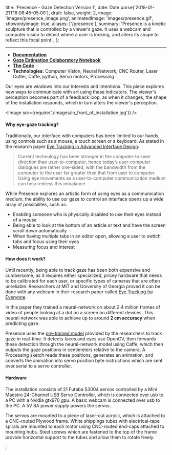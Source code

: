 
  title: 'Presence - Gaze Detection Version 1',
  date: Date.parse('2018-01-21T16:08:45-05:00'),
  draft: false,
  weight: 2,
  image: 'images/presence_image.png',
  animatedImage: 'images/presence.gif',
  showonlyimage: true,
  aliases: ['/presence'],
  summary:
    'Presence is a kinetic sculpture that is controlled by a viewer’s gaze. It uses a webcam and computer vision to detect where a user is looking, and alters its shape to reflect this focal point.',
};

<Vimeo videoId="259512916" />

<Instagram postId="Bc5AYY6gF97" />

---

- **[Documentation](/blog/tags/presence)**
- **[Gaze Estimation Colaboratory Notebook](https://colab.research.google.com/drive/11s5IQkI8H-kIn00Kg6Sqp-dD3RwsICdE#scrollTo=F-jyn1bRR8M8)**
- **[The Code](https://github.com/oveddan/presence)**
- **Technologies:** Computer Vision, Neural Network, CNC Router, Laser Cutter, Caffe, python, Servo motors, Processing

Our eyes are windows into our interests and intentions.
This piece explores new ways to communicate with art using these indicators.
The viewer's perception becomes part of a feedback loop, as when it changes,
the shape of the installation responds, which in turn alters the viewer's
perception.

<Image src={require('./images/in_front_of_installation.jpg')} />

#### Why eye-gaze tracking?

Traditionally, our interface with computers has been limited to our hands, using controls such as a mouse,
a touch screen or a keyboard. As stated in the research paper [Eye Tracking in Advanced Interface Design](http://www.cs.tufts.edu/~jacob/papers/barfield.pdf):

> Current technology has been stronger in the computer-to-user direction than user-to-computer, hence today’s user-computer dialogues are rather one-sided, with the bandwidth from the computer to the user far greater than that from user to computer. Using eye movements as a user-to-computer communication medium can help redress this imbalance.

While Presence explores an artistic form of using eyes as a communication medium, the ability to use our gaze to control an interface opens up a wide array of possibilites, such as:

- Enabling someone who is physically disabled to use their eyes instead of a mouse
- Being able to look at the bottom of an article or text and have the screen scroll down automatically
- When having multiple tabs in an editor open, allowing a user to switch tabs and focus using their eyes
- Measuring focus and interest

#### How does it work?

Until recently, being able to track gaze has been both expensive and cumbersome, as it requires either specialized, pricey hardware that needs to be calibrated for each user, or specific types of cameras that are often unreliable.
Researchers at MIT and University of Georgia proved it can be done with any webcam in their research paper called [Eye Tracking for Everyone](http://gazecapture.csail.mit.edu/).

In this paper they trained a neural-network on about 2.4 million frames of video of people looking at a dot on a screen on different devices. This neural-network was able to achieve up to around **2 cm accuracy** when predicting gaze.

Presence uses the [pre-trained model](https://github.com/CSAILVision/GazeCapture) provided by the researchers to track gaze in real-time. It detects faces and eyes use OpenCV, then forwards these detection through the neural-network model using Caffe, which then outputs the gaze positions in centimeters relative to the camera. A Processing sketch reads these positions, generates an animation, and converts the animation into servo position byte instructions which are sent over serial to a servo controller.

#### Hardware

The installation consists of 21 Futaba S3004 servos controlled by a Mini Maestro 24-Channel USB Servo Controller, which is connected over usb to a PC with a Nvidia gtx970 gpu. A basic webcam is connected over usb to the PC. A 5V 8A power supply powers the servos.

The servos are mounted to a piece of laser-cut acrylic, which is attached to a CNC-routed Plywood frame. White shippings tubes with electrical-tape spirals are mounted to each motor using CNC-routed end-caps attached to mounting hubs. Steel screws which are fastened to the top of the frame provide horizontal support to the tubes and allow them to rotate freely.


;
